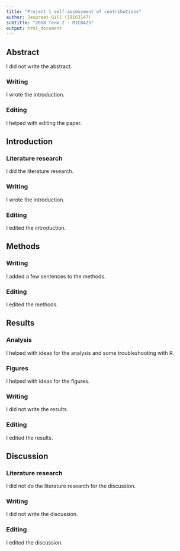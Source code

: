 ```yaml
---
title: "Project 1 self-assessment of contributions"
author: Jaspreet Gill (19163147)
subtitle: "2018 Term 2 - MICB425"
output: html_document
---
```


## Abstract  
I did not write the abstract.  

### Writing
I wrote the introduction.  

### Editing
I helped with editing the paper.  


## Introduction
### Literature research
I did the literature research.  

### Writing
I wrote the introduction.  

### Editing
I edited the introduction.  


## Methods
### Writing
I added a few sentences to the methods.  

### Editing
I edited the methods.  


## Results
### Analysis 
I helped with ideas for the analysis and some troubleshooting with R.  

### Figures
I helped with ideas for the figures.  

### Writing
I did not write the results.  

### Editing
I edited the results.  


## Discussion
### Literature research
I did not do the literature research for the discussion.  

### Writing
I did not write the discussion.  

### Editing
I edited the discussion.  

